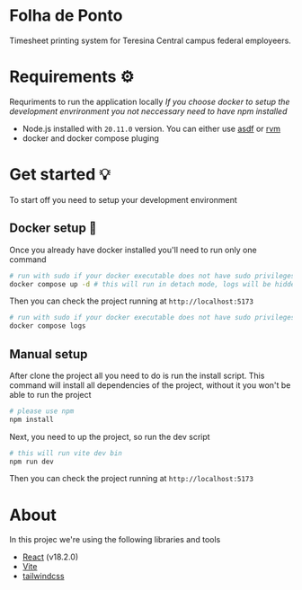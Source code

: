 # Folha de Ponto
Timesheet printing system for Teresina Central campus federal employeers.

# Requirements ⚙️
Requriments to run the application locally *If you choose docker to setup the development envrironment you not neccessary need to have npm installed*

- Node.js installed with `20.11.0` version. You can either use [asdf](https://asdf-vm.com/guide/getting-started.html) or [rvm](https://github.com/rvm/rvm)
- docker and docker compose pluging

# Get started 💡
To start off you need to setup your development environment

## Docker setup 🐋
Once you already have docker installed you'll need to run only one command

```bash
# run with sudo if your docker executable does not have sudo privileges
docker compose up -d # this will run in detach mode, logs will be hidden
```

Then you can check the project running at `http://localhost:5173`

```bash
# run with sudo if your docker executable does not have sudo privileges
docker compose logs
```


## Manual setup

After clone the project all you need to do is run the install script.
This command will install all dependencies of the project, without it you won't be able to run the project
```bash
# please use npm
npm install
```

Next, you need to up the project, so run the dev script
```bash
# this will run vite dev bin
npm run dev
```

Then you can check the project running at `http://localhost:5173`

# About
In this projec we're using the following libraries and tools
- [React](https://react.dev) (v18.2.0)
- [Vite](https://vitejs.dev/guide/why.html)
- [tailwindcss](https://tailwindcss)
